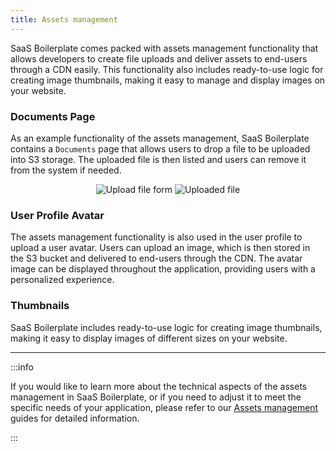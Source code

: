 ```yaml
---
title: Assets management
---
```


SaaS Boilerplate comes packed with assets management functionality that allows developers to create file uploads and
deliver assets to end-users through a CDN easily. This functionality also includes ready-to-use logic for creating image
thumbnails, making it easy to manage and display images on your website.

### Documents Page

As an example functionality of the assets management, SaaS Boilerplate contains a `Documents` page that allows users to
drop a file to be uploaded into S3 storage. The uploaded file is then listed and users can remove it from the system if
needed.

<p align="center">
  <img src={useBaseUrl("img/features/assets/upload-form.png")} alt="Upload file form" />
  <img src={useBaseUrl("img/features/assets/file.png")} alt="Uploaded file" />
</p>

### User Profile Avatar

The assets management functionality is also used in the user profile to upload a user avatar. Users can upload an image,
which is then stored in the S3 bucket and delivered to end-users through the CDN. The avatar image can be displayed
throughout the application, providing users with a personalized experience.

### Thumbnails

SaaS Boilerplate includes ready-to-use logic for creating image thumbnails, making it easy to display images of
different sizes on your website.

----

:::info

If you would like to learn more about the technical aspects of the assets management in SaaS Boilerplate, or if you need
to adjust it to meet the specific needs of your application, please refer to our
[Assets management](../../../working-with-sb/asset-management) guides for detailed information.

:::
